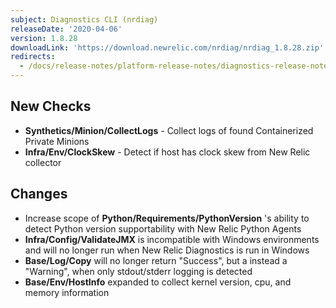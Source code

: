 ```yaml
---
subject: Diagnostics CLI (nrdiag)
releaseDate: '2020-04-06'
version: 1.8.28
downloadLink: 'https://download.newrelic.com/nrdiag/nrdiag_1.8.28.zip'
redirects:
  - /docs/release-notes/platform-release-notes/diagnostics-release-notes/new-relic-diagnostics-1828
---
```


## New Checks

* **Synthetics/Minion/CollectLogs** - Collect logs of found Containerized Private Minions
* **Infra/Env/ClockSkew** - Detect if host has clock skew from New Relic collector

## Changes

* Increase scope of **Python/Requirements/PythonVersion** 's ability to detect Python version supportability with New Relic Python Agents
* **Infra/Config/ValidateJMX** is incompatible with Windows environments and will no longer run when New Relic Diagnostics is run in Windows
* **Base/Log/Copy** will no longer return "Success", but a instead a "Warning", when only stdout/stderr logging is detected
* **Base/Env/HostInfo** expanded to collect kernel version, cpu, and memory information
